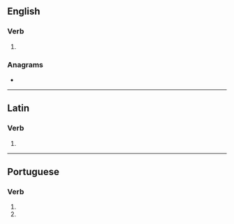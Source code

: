 ==English==

===Verb===
{{head|en|verb form}}

# {{en-third-person singular of|organize}}

===Anagrams===
* {{anagrams|en|agonizers}}

----

==Latin==

===Verb===
{{la-verb-form|organizēs}}

# {{inflection of|organizō||2|s|pres|actv|subj|lang=la}}

----

==Portuguese==

===Verb===
{{pt-verb-form}}

# {{pt-verb form of|organizar|ar|imperative|negative|singular|second}}
# {{pt-verb form of|organizar|ar|subjunctive|present|singular|second}}